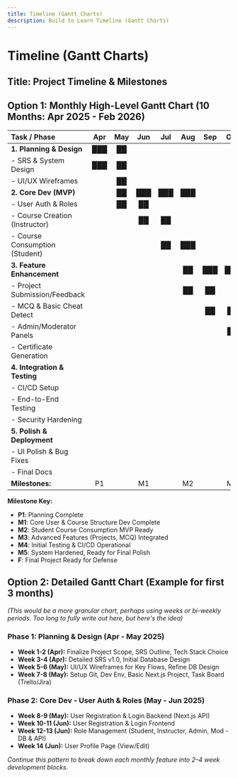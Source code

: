 ```yaml
---
title: Timeline (Gantt Charts)
description: Build to Learn Timeline (Gantt Charts)
---
```


# Timeline (Gantt Charts)

## **Title:** Project Timeline & Milestones

## **Option 1: Monthly High-Level Gantt Chart (10 Months: Apr 2025 - Feb 2026)**

| Task / Phase                   | Apr | May | Jun | Jul | Aug | Sep | Oct | Nov | Dec | Jan | Feb |
| :----------------------------- | :-: | :-: | :-: | :-: | :-: | :-: | :-: | :-: | :-: | :-: | :-: |
| **1. Planning & Design**       | ███ | ██  |     |     |     |     |     |     |     |     |     |
| - SRS & System Design          | ███ | ██  |     |     |     |     |     |     |     |     |     |
| - UI/UX Wireframes             |     | ██  |     |     |     |     |     |     |     |     |     |
| **2. Core Dev (MVP)**          |     | ██  | ███ | ███ | ███ |     |     |     |     |     |     |
| - User Auth & Roles            |     | ██  | ██  |     |     |     |     |     |     |     |     |
| - Course Creation (Instructor) |     |     | ██  | ██  |     |     |     |     |     |     |     |
| - Course Consumption (Student) |     |     |     | ██  | ███ |     |     |     |     |     |     |
| **3. Feature Enhancement**     |     |     |     |     | ██  | ███ | ███ | ██  |     |     |     |
| - Project Submission/Feedback  |     |     |     |     | ██  | ██  |     |     |     |     |     |
| - MCQ & Basic Cheat Detect     |     |     |     |     |     | ██  | ██  |     |     |     |     |
| - Admin/Moderator Panels       |     |     |     |     |     |     | ██  | ██  |     |     |     |
| - Certificate Generation       |     |     |     |     |     |     |     | ██  |     |     |     |
| **4. Integration & Testing**   |     |     |     |     |     |     |     | ██  | ███ | ██  |     |
| - CI/CD Setup                  |     |     |     |     |     |     |     | ██  |     |     |     |
| - End-to-End Testing           |     |     |     |     |     |     |     |     | ███ | ██  |     |
| - Security Hardening           |     |     |     |     |     |     |     |     |     | ██  |     |
| **5. Polish & Deployment**     |     |     |     |     |     |     |     |     |     | ███ | ███ |
| - UI Polish & Bug Fixes        |     |     |     |     |     |     |     |     |     | ███ | ██  |
| - Final Docs                   |     |     |     |     |     |     |     |     |     |     | ███ |
| **Milestones:**                | P1  |     | M1  |     | M2  |     | M3  |     | M4  | M5  |  F  |

**Milestone Key:**

- **P1**: Planning Complete
- **M1**: Core User & Course Structure Dev Complete
- **M2**: Student Course Consumption MVP Ready
- **M3**: Advanced Features (Projects, MCQ) Integrated
- **M4**: Initial Testing & CI/CD Operational
- **M5**: System Hardened, Ready for Final Polish
- **F**: Final Project Ready for Defense

## **Option 2: Detailed Gantt Chart (Example for first 3 months)**

_(This would be a more granular chart, perhaps using weeks or bi-weekly periods. Too long to fully write out here, but here's the idea)_

### **Phase 1: Planning & Design (Apr - May 2025)**

- **Week 1-2 (Apr):** Finalize Project Scope, SRS Outline, Tech Stack Choice
- **Week 3-4 (Apr):** Detailed SRS v1.0, Initial Database Design
- **Week 5-6 (May):** UI/UX Wireframes for Key Flows, Refine DB Design
- **Week 7-8 (May):** Setup Git, Dev Env, Basic Next.js Project, Task Board (Trello/Jira)

### **Phase 2: Core Dev - User Auth & Roles (May - Jun 2025)**

- **Week 8-9 (May):** User Registration & Login Backend (Next.js API)
- **Week 10-11 (Jun):** User Registration & Login Frontend
- **Week 12-13 (Jun):** Role Management (Student, Instructor, Admin, Mod - DB & API)
- **Week 14 (Jun):** User Profile Page (View/Edit)

_Continue this pattern to break down each monthly feature into 2–4 week development blocks._
